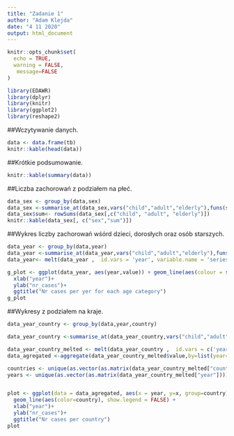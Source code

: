 ```yaml
---
title: "Zadanie 1"
author: "Adam Klejda"
date: "4 11 2020"
output: html_document
---
```


```r
knitr::opts_chunk$set(
  echo = TRUE, 
  warning = FALSE,
   message=FALSE 
)
```

```r
library(EDAWR)
library(dplyr)
library(knitr)
library(ggplot2)
library(reshape2)

```

##Wczytywanie danych.
```r
data <- data.frame(tb)
knitr::kable(head(data))
```

##Krótkie podsumowanie.
```r
knitr::kable(summary(data))
```

##Liczba zachorowań z podziałem na płeć.

```r

data_sex <- group_by(data,sex)
data_sex <-summarise_at(data_sex,vars("child","adult","elderly"),funs(sum),na.rm=TRUE)
data_sex$sum<- rowSums(data_sex[,c("child", "adult", "elderly")])
knitr::kable(data_sex[, c("sex","sum")])
```


##Wykres liczby zachorowań wśórd dzieci, dorosłych oraz osób starszych.
```r

data_year <- group_by(data,year)
data_year <-summarise_at(data_year,vars("child","adult","elderly"),funs(sum),na.rm=TRUE)
data_year<- melt(data_year ,  id.vars = 'year', variable.name = 'series')

g_plot <- ggplot(data_year, aes(year,value)) + geom_line(aes(colour = series))+
  xlab("year")+
  ylab("nr_cases")+
  ggtitle("Nr cases per yer for each age category")
g_plot

```



##Wykresy z podziałem na kraje.
```r
data_year_country <- group_by(data,year,country)

data_year_country <-summarise_at(data_year_country,vars("child","adult","elderly"),funs(sum),na.rm=TRUE)

data_year_country_melted <- melt(data_year_country ,  id.vars = c('year','country'), variable.name = 'series')
data_agregated <-aggregate(data_year_country_melted$value,by=list(year=data_year_country_melted$year,country=data_year_country_melted$country),FUN=sum)

countries <- unique(as.vector(as.matrix(data_year_country_melted["country"])))
years <- unique(as.vector(as.matrix(data_year_country_melted["year"])))


plot <- ggplot(data = data_agregated, aes(x = year, y=x, group=country)) + 
  geom_line(aes(color=country), show.legend = FALSE) +
  xlab("year")+
  ylab("nr_cases")+
  ggtitle("Nr cases per country")
plot

```


